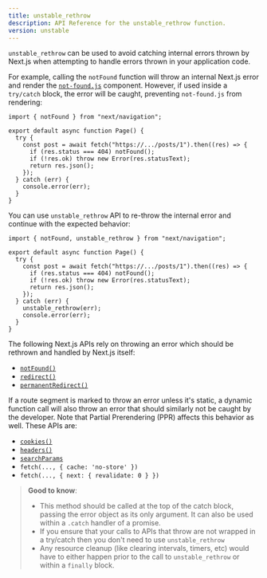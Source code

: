 ```yaml
---
title: unstable_rethrow
description: API Reference for the unstable_rethrow function.
version: unstable
---
```


`unstable_rethrow` can be used to avoid catching internal errors thrown by Next.js when attempting to handle errors thrown in your application code.

For example, calling the `notFound` function will throw an internal Next.js error and render the [`not-found.js`](/docs/content/app/api-reference/file-conventions/not-found) component. However, if used inside a `try/catch` block, the error will be caught, preventing `not-found.js` from rendering:

```tsx filename="@/app/ui/component.tsx"
import { notFound } from "next/navigation";

export default async function Page() {
  try {
    const post = await fetch("https://.../posts/1").then((res) => {
      if (res.status === 404) notFound();
      if (!res.ok) throw new Error(res.statusText);
      return res.json();
    });
  } catch (err) {
    console.error(err);
  }
}
```

You can use `unstable_rethrow` API to re-throw the internal error and continue with the expected behavior:

```tsx filename="@/app/ui/component.tsx"
import { notFound, unstable_rethrow } from "next/navigation";

export default async function Page() {
  try {
    const post = await fetch("https://.../posts/1").then((res) => {
      if (res.status === 404) notFound();
      if (!res.ok) throw new Error(res.statusText);
      return res.json();
    });
  } catch (err) {
    unstable_rethrow(err);
    console.error(err);
  }
}
```

The following Next.js APIs rely on throwing an error which should be rethrown and handled by Next.js itself:

- [`notFound()`](/docs/content/app/api-reference/functions/not-found)
- [`redirect()`](/docs/content/app/building-your-application/routing/redirecting#redirect-function)
- [`permanentRedirect()`](/docs/content/app/building-your-application/routing/redirecting#permanentredirect-function)

If a route segment is marked to throw an error unless it's static, a dynamic function call will also throw an error that should similarly not be caught by the developer. Note that Partial Prerendering (PPR) affects this behavior as well. These APIs are:

- [`cookies()`](/docs/content/app/api-reference/functions/cookies)
- [`headers()`](/docs/content/app/api-reference/functions/headers)
- [`searchParams`](/docs/content/app/api-reference/file-conventions/page#searchparams-optional)
- `fetch(..., { cache: 'no-store' })`
- `fetch(..., { next: { revalidate: 0 } })`

> **Good to know**:
>
> - This method should be called at the top of the catch block, passing the error object as its only argument. It can also be used within a `.catch` handler of a promise.
> - If you ensure that your calls to APIs that throw are not wrapped in a try/catch then you don't need to use `unstable_rethrow`
> - Any resource cleanup (like clearing intervals, timers, etc) would have to either happen prior to the call to `unstable_rethrow` or within a `finally` block.
